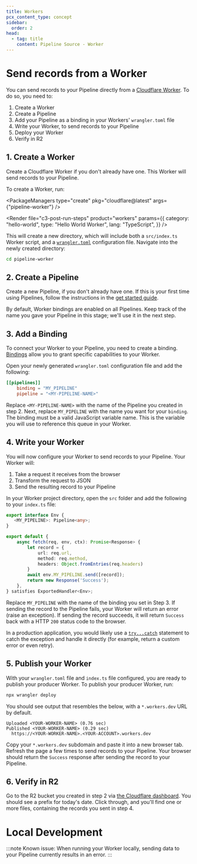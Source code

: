 ```yaml
---
title: Workers
pcx_content_type: concept
sidebar:
  order: 2
head:
  - tag: title
    content: Pipeline Source - Worker
---
```



# Send records from a Worker

You can send records to your Pipeline directly from a [Cloudflare Worker](/workers/). To do so, you need to:
1. Create a Worker
2. Create a Pipeline
3. Add your Pipeline as a binding in your Workers' `wrangler.toml` file
4. Write your Worker, to send records to your Pipeline
5. Deploy your Worker
6. Verify in R2

## 1. Create a Worker
Create a Cloudflare Worker if you don't already have one. This Worker will send records to your Pipeline.

To create a Worker, run:

<PackageManagers
	type="create"
	pkg="cloudflare@latest"
	args={"pipeline-worker"}
/>

<Render
	file="c3-post-run-steps"
	product="workers"
	params={{
		category: "hello-world",
		type: "Hello World Worker",
		lang: "TypeScript",
	}}
/>

This will create a new directory, which will include both a `src/index.ts` Worker script, and a [`wrangler.toml`](/workers/wrangler/configuration/) configuration file. Navigate into the newly created directory:

```sh
cd pipeline-worker
```

## 2. Create a Pipeline
Create a new Pipeline, if you don't already have one. If this is your first time using Pipelines, follow the instructions in the [get started guide](/pipelines/get-started).

By default, Worker bindings are enabled on all Pipelines. Keep track of the name you gave your Pipeline in this stage; we'll use it in the next step.

## 3. Add a Binding
To connect your Worker to your Pipeline, you need to create a binding. [Bindings](/workers/runtime-apis/bindings/) allow you to grant specific capabilities to your Worker.

Open your newly generated `wrangler.toml` configuration file and add the following:

```toml
[[pipelines]]
	binding = "MY_PIPELINE"
	pipeline = "<MY-PIPELINE-NAME>"
```

Replace `<MY-PIPELINE-NAME>` with the name of the Pipeline you created in step 2. Next, replace `MY_PIPELINE` with the name you want for your `binding`. The binding must be a valid JavaScript variable name. This is the variable you will use to reference this queue in your Worker.

## 4. Write your Worker
You will now configure your Worker to send records to your Pipeline. Your Worker will:

1. Take a request it receives from the browser
2. Transform the request to JSON
3. Send the resulting record to your Pipeline

In your Worker project directory, open the `src` folder and add the following to your `index.ts` file:
```ts
export interface Env {
   <MY_PIPELINE>: Pipeline<any>;
}

export default {
	async fetch(req, env, ctx): Promise<Response> {
		let record = {
			url: req.url,
			method: req.method,
			headers: Object.fromEntries(req.headers)
		}
		await env.MY_PIPELINE.send([record]);
		return new Response('Success');
	},
} satisfies ExportedHandler<Env>;
```

Replace `MY_PIPELINE` with the name of the binding you set in Step 3. If sending the record to the Pipeline fails, your Worker will return an error (raise an exception). If sending the record succeeds, it will return `Success` back with a HTTP `200` status code to the browser.

In a production application, you would likely use a [`try...catch`](https://developer.mozilla.org/en-US/docs/Web/JavaScript/Reference/Statements/try...catch) statement to catch the exception and handle it directly (for example, return a custom error or even retry).

## 5. Publish your Worker
With your `wrangler.toml` file and `index.ts` file configured, you are ready to publish your producer Worker. To publish your producer Worker, run:

```sh
npx wrangler deploy
```

You should see output that resembles the below, with a `*.workers.dev` URL by default.

```
Uploaded <YOUR-WORKER-NAME> (0.76 sec)
Published <YOUR-WORKER-NAME> (0.29 sec)
  https://<YOUR-WORKER-NAME>.<YOUR-ACCOUNT>.workers.dev
```

Copy your `*.workers.dev` subdomain and paste it into a new browser tab. Refresh the page a few times to send records to your Pipeline. Your browser should return the `Success` response after sending the record to your Pipeline.

## 6. Verify in R2
Go to the R2 bucket you created in step 2 via [the Cloudflare dashboard](https://dash.cloudflare.com/). You should see a prefix for today's date. Click through, and you'll find one or more files, containing the records you sent in step 4.

# Local Development
:::note
Known issue: When running your Worker locally, sending data to your Pipeline currently results in an error.
:::

